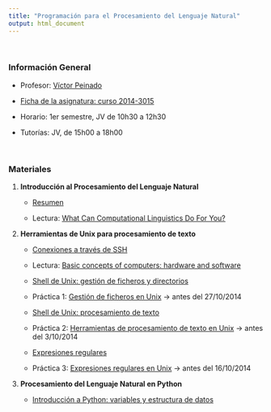 ```yaml
---
title: "Programación para el Procesamiento del Lenguaje Natural"
output: html_document
---
```


<br/>

### Información General

- Profesor: [Víctor Peinado](mailto:v.peinado@filol.ucm.es)

- [Ficha de la asignatura: curso 2014-3015](ficha-ProgramacionPLN.pdf)

- Horario: 1er semestre, JV de 10h30 a 12h30

- Tutorías: JV, de 15h00 a 18h00


<br/>


### Materiales

1. **Introducción al Procesamiento del Lenguaje Natural**

    - [Resumen](IntroPLN.pdf)

    - Lectura: [What Can Computational Linguistics Do For You?](http://clic.cimec.unitn.it/brian/compLingITC/whatGoodCL.html)


2. **Herramientas de Unix para procesamiento de texto**

    - [Conexiones a través de SSH](conexiones-SSH.pdf)

    - Lectura: [Basic concepts of computers: hardware and software](http://clic.cimec.unitn.it/brian/compLingITC/computers.html)
    
    - [Shell de Unix: gestión de ficheros y directorios](ShellUnix.pdf)
    
    - Práctica 1: [Gestión de ficheros en Unix](progpln-practica1-enunciado.html) &rarr; antes del 27/10/2014
    
    - [Shell de Unix: procesamiento de texto](ShellUnix-proc-text.pdf)
    
    - Práctica 2: [Herramientas de procesamiento de texto en Unix](progpln-practica2-enunciado.html) &rarr; antes del 3/10/2014

    - [Expresiones regulares](Regexes.pdf)

    - Práctica 3: [Expresiones regulares en Unix](progpln-practica3-enunciado.html) &rarr; antes del 16/10/2014


3. **Procesamiento del Lenguaje Natural en Python**

    - [Introducción a Python: variables y estructura de datos](http://nbviewer.ipython.org/github/vitojph/2014progpln/blob/master/1-Intro-Python.ipynb)
    